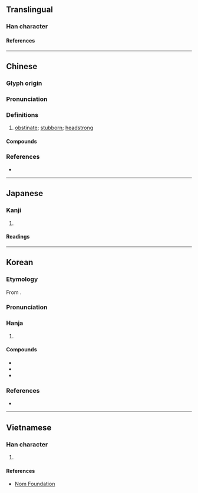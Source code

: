 {{character info}}
==Translingual==

===Han character===
{{Han char|rn=61|rad=心|as=09|sn=12|four=98047|canj=POAE|ids=⿰忄复}}

====References====
{{Han ref|kx=0394.210|dkj=10920|dj=0730.270|hdz=42329.060|uh=610E}}

----

==Chinese==
{{zh-forms}}

===Glyph origin===
{{Han etym}}

===Pronunciation===
{{zh-pron
|m=bì
|c=bik1,fuk1
|mn=pe̍k
|mc=y
|oc=y
|cat=a
}}

===Definitions===
{{zh-hanzi}}

# [[obstinate]]; [[stubborn]]; [[headstrong]]

====Compounds====
{{zh-der|剛愎|愎諫|剛愎不仁|剛愎性成|愎戾|剛愎自用|狠愎自用}}

===References===
* {{R:yue:Hanzi}}

----

==Japanese==

===Kanji===
{{ja-kanji|grade=|rs=心09}}

# {{rfdef|ja|sort=心09}}

====Readings====
{{ja-readings
|on=ひょく, ひき, ふく
|kun=もとる
}}

----

==Korean==

===Etymology===
From {{der|ko|ltc|-}} {{ltc-l|愎}}.

{{collapse|
* {{hanja-dongguk|뼉〮|ppyék}}
* {{hanja-sinjeung|퍅|phyak}}
|Historical readings
|bg=#FFFFFF}}

===Pronunciation===
{{ko-hanja-pron|퍅|pʰja̠k̚}}

===Hanja===
{{ko-hanja-search}}
{{ko-hanja|강퍅하다|강퍅할|퍅}}

# {{hanja form of|퍅|[[obstinate]]; [[stubborn]]; [[headstrong]]}}

====Compounds====
{{der-top3|Compounds}}
* {{ko-l|강퍅|剛愎}}
* {{ko-l|괴팍|乖愎}}
* {{ko-l|퍅성|愎性}}
{{der-bottom}}

===References===
* {{R:hanjadoc|3549}}

----

==Vietnamese==

===Han character===
{{vi-readings|rs=心09|reading=[[phục]], [[phức]]}}

# {{rfdef|vi|sort=心09}}

====References====
* [http://nomfoundation.org/common/nom_details.php?codepoint=610e Nom Foundation]